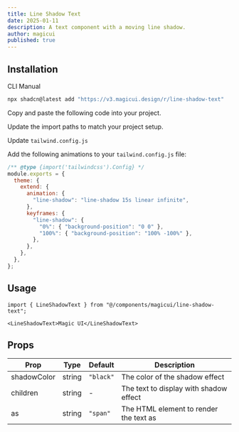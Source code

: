 ```yaml
---
title: Line Shadow Text
date: 2025-01-11
description: A text component with a moving line shadow.
author: magicui
published: true
---
```


<ComponentPreview name="line-shadow-text-demo" />

## Installation

<Tabs defaultValue="cli">

<TabsList>
  <TabsTrigger value="cli">CLI</TabsTrigger>
  <TabsTrigger value="manual">Manual</TabsTrigger>
</TabsList>
<TabsContent value="cli">

```bash
npx shadcn@latest add "https://v3.magicui.design/r/line-shadow-text"
```

</TabsContent>

<TabsContent value="manual">

<Steps>

<Step>Copy and paste the following code into your project.</Step>

<ComponentSource name="line-shadow-text" />

<Step>Update the import paths to match your project setup.</Step>

<Step>Update `tailwind.config.js`</Step>

Add the following animations to your `tailwind.config.js` file:

```js title="tailwind.config.js" {5-13}
/** @type {import('tailwindcss').Config} */
module.exports = {
  theme: {
    extend: {
      animation: {
        "line-shadow": "line-shadow 15s linear infinite",
      },
      keyframes: {
        "line-shadow": {
          "0%": { "background-position": "0 0" },
          "100%": { "background-position": "100% -100%" },
        },
      },
    },
  },
};
```

</Steps>

</TabsContent>

</Tabs>

## Usage

```tsx
import { LineShadowText } from "@/components/magicui/line-shadow-text";
```

```tsx
<LineShadowText>Magic UI</LineShadowText>
```

## Props

| Prop        | Type   | Default   | Description                            |
| ----------- | ------ | --------- | -------------------------------------- |
| shadowColor | string | `"black"` | The color of the shadow effect         |
| children    | string | -         | The text to display with shadow effect |
| as          | string | `"span"`  | The HTML element to render the text as |
